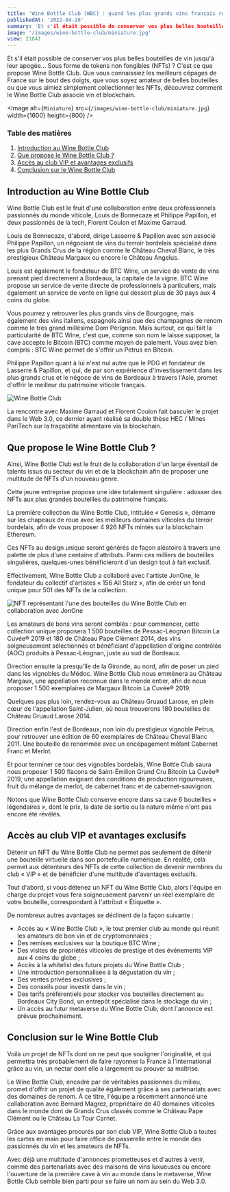 ```yaml
---
title: 'Wine Bottle Club (WBC) : quand les plus grands vins français rencontrent les NFTs'
publishedAt: '2022-04-26'
summary: 'Et s'il était possible de conserver vos plus belles bouteilles de vin jusqu'à leur apogée.'
image: '/images/wine-bottle-club/miniature.jpg'
view: 21841
---
```


Et s'il était possible de conserver vos plus belles bouteilles de vin jusqu'à leur apogée… Sous forme de tokens non fongibles (NFTs) ? C'est ce que propose Wine Bottle Club. Que vous connaissiez les meilleurs cépages de France sur le bout des doigts, que vous soyez amateur de belles bouteilles ou que vous aimiez simplement collectionner les NFTs, découvrez comment le Wine Bottle Club associe vin et blockchain.

<Image
  alt={`Miniature`}
  src={`/images/wine-bottle-club/miniature.jpg`}
  width={1600}
  height={800}
/>

### Table des matières
1. [Introduction au Wine Bottle Club](#introduction-au-wine-bottle-club)
2. [Que propose le Wine Bottle Club ?](#que-propose-le-wine-bottle-club-)
3. [Accès au club VIP et avantages exclusifs](#accs-au-club-vip-et-avantages-exclusifs)
4. [Conclusion sur le Wine Bottle Club](#conclusion-sur-le-wine-bottle-club)

## Introduction au Wine Bottle Club
Wine Bottle Club est le fruit d'une collaboration entre deux professionnels passionnés du monde viticole, Louis de Bonnecaze et Philippe Papillon, et deux passionnés de la tech, Florent Coulon et Maxime Garraud.

Louis de Bonnecaze, d'abord, dirige Lasserre & Papillon avec son associé Philippe Papillon, un négociant de vins du terroir bordelais spécialisé dans les plus Grands Crus de la région comme le Château Cheval Blanc, le très prestigieux Château Margaux ou encore le Château Angelus.

Louis est également le fondateur de BTC Wine, un service de vente de vins prenant pied directement à Bordeaux, la capitale de la vigne. BTC Wine propose un service de vente directe de professionnels à particuliers, mais également un service de vente en ligne qui dessert plus de 30 pays aux 4 coins du globe.

Vous pourrez y retrouver les plus grands vins de Bourgogne, mais également des vins italiens, espagnols ainsi que des champagnes de renom comme le très grand millésime Dom Pérignon. Mais surtout, ce qui fait la particularité de BTC Wine, c'est que, comme son nom le laisse supposer, la cave accepte le Bitcoin (BTC) comme moyen de paiement. Vous avez bien compris : BTC Wine permet de s'offrir un Petrus en Bitcoin.

Philippe Papillon quant à lui n'est nul autre que le PDG et fondateur de Lasserre & Papillon, et qui, de par son expérience d'investissement dans les plus grands crus et le négoce de vins de Bordeaux à travers l'Asie, promet d'offrir le meilleur du patrimoine viticole français.

![Wine Bottle Club](/images/wine-bottle-club/Cheval-Blanc-Wine-Bottle-Club.webp)

La rencontre avec Maxime Garraud et Florent Coulon fait basculer le projet dans le Web 3.0, ce dernier ayant réalisé sa double thèse HEC / Mines PariTech sur la traçabilité alimentaire via la blockchain.

## Que propose le Wine Bottle Club ?
Ainsi, Wine Bottle Club est le fruit de la collaboration d'un large éventail de talents issus du secteur du vin et de la blockchain afin de proposer une multitude de NFTs d'un nouveau genre.

Cette jeune entreprise propose une idée totalement singulière : adosser des NFTs aux plus grandes bouteilles du patrimoine français.

La première collection du Wine Bottle Club, intitulée « Genesis », démarre sur les chapeaux de roue avec les meilleurs domaines viticoles du terroir bordelais, afin de vous proposer 4 926 NFTs mintés sur la blockchain Ethereum.

Ces NFTs au design unique seront générés de façon aléatoire à travers une palette de plus d'une centaine d'attributs. Parmi ces milliers de bouteilles singulières, quelques-unes bénéficieront d'un design tout à fait exclusif.

Effectivement, Wine Bottle Club a collaboré avec l'artiste JonOne, le fondateur du collectif d'artistes « 156 All Starz », afin de créer un fond unique pour 501 des NFTs de la collection.

![NFT représentant l'une des bouteilles du Wine Bottle Club en collaboration avec JonOne](/images/wine-bottle-club/JonOne-Pape-Clement.webp)

Les amateurs de bons vins seront comblés : pour commencer, cette collection unique proposera 1 500 bouteilles de Pessac-Léognan Bitcoin La Cuvée® 2019 et 180 de Château Pape Clément 2014, des vins soigneusement sélectionnés et bénéficiant d'appellation d'origine contrôlée (AOC) produits à Pessac-Léognan, juste au sud de Bordeaux.

Direction ensuite la presqu'île de la Gironde, au nord, afin de poser un pied dans les vignobles du Médoc. Wine Bottle Club nous emmènera au Château Margaux, une appellation reconnue dans le monde entier, afin de nous proposer 1 500 exemplaires de Margaux Bitcoin La Cuvée® 2019.

Quelques pas plus loin, rendez-vous au Château Gruaud Larose, en plein cœur de l'appellation Saint-Julien, où nous trouverons 180 bouteilles de Château Gruaud Larose 2014.

Direction enfin l'est de Bordeaux, non loin du prestigieux vignoble Petrus, pour retrouver une édition de 60 exemplaires de Château Cheval Blanc 2011. Une bouteille de renommée avec un encépagement mêlant Cabernet Franc et Merlot.

Et pour terminer ce tour des vignobles bordelais, Wine Bottle Club saura nous proposer 1 500 flacons de Saint-Émilion Grand Cru Bitcoin La Cuvée® 2019, une appellation exigeant des conditions de production rigoureuses, fruit du mélange de merlot, de cabernet franc et de cabernet-sauvignon.

Notons que Wine Bottle Club conserve encore dans sa cave 6 bouteilles « légendaires », dont le prix, la date de sortie ou la nature même n'ont pas encore été révélés.

## Accès au club VIP et avantages exclusifs
Détenir un NFT du Wine Bottle Club ne permet pas seulement de détenir une bouteille virtuelle dans son portefeuille numérique. En réalité, cela permet aux détenteurs des NFTs de cette collection de devenir membres du club « VIP » et de bénéficier d'une multitude d'avantages exclusifs.

Tout d'abord, si vous détenez un NFT du Wine Bottle Club, alors l'équipe en charge du projet vous fera soigneusement parvenir un réel exemplaire de votre bouteille, correspondant à l'attribut « Étiquette ».

De nombreux autres avantages se déclinent de la façon suivante :

- Accès au « Wine Bottle Club », le tout premier club au monde qui réunit les amateurs de bon vin et de cryptomonnaies ;
- Des remises exclusives sur la boutique BTC Wine ;
- Des visites de propriétés viticoles de prestige et des événements VIP aux 4 coins du globe ;
- Accès à la whitelist des futurs projets du Wine Bottle Club ;
- Une introduction personnalisée à la dégustation du vin ;
- Des ventes privées exclusives ;
- Des conseils pour investir dans le vin ;
- Des tarifs préférentiels pour stocker vos bouteilles directement au Bordeaux City Bond, un entrepôt spécialisé dans le stockage du vin ;
- Un accès au futur metaverse du Wine Bottle Club, dont l'annonce est prévue prochainement.

## Conclusion sur le Wine Bottle Club
Voilà un projet de NFTs dont on ne peut que souligner l'originalité, et qui permettra très probablement de faire rayonner la France à l'international grâce au vin, un nectar dont elle a largement su prouver sa maîtrise.

Le Wine Bottle Club, encadré par de véritables passionnés du milieu, promet d'offrir un projet de qualité également grâce à ses partenariats avec des domaines de renom. À ce titre, l'équipe a récemment annoncé une collaboration avec Bernard Magrez, propriétaire de 40 domaines viticoles dans le monde dont de Grands Crus classés comme le Château Pape Clément ou le Château La Tour Carnet.

Grâce aux avantages procurés par son club VIP, Wine Bottle Club a toutes les cartes en main pour faire office de passerelle entre le monde des passionnés du vin et les amateurs de NFTs.

Avec déjà une multitude d'annonces prometteuses et d'autres à venir, comme des partenariats avec des maisons de vins luxueuses ou encore l'ouverture de la première cave à vin au monde dans le metaverse, Wine Bottle Club semble bien parti pour se faire un nom au sein du Web 3.0.
